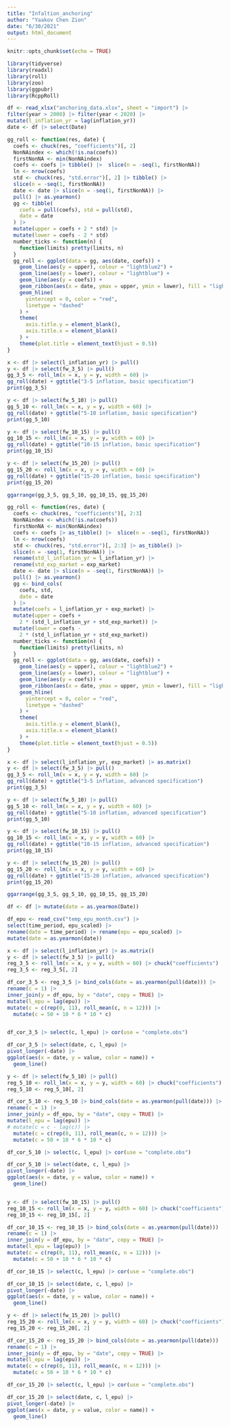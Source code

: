 ```yaml
---
title: "Infaltion_anchoring"
author: "Yaakov Chen Zion"
date: "6/30/2021"
output: html_document
---
```


```r
knitr::opts_chunk$set(echo = TRUE)
```


```r
library(tidyverse)
library(readxl)
library(roll)
library(zoo)
library(ggpubr)
library(RcppRoll)

df <- read_xlsx("anchoring_data.xlsx", sheet = "import") |>
filter(year > 2000) |> filter(year < 2020) |>
mutate(l_inflation_yr = lag(inflation_yr))
date <- df |> select(Date)
```


```r
gg_roll <- function(res, date) {
  coefs <- chuck(res, "coefficients")[, 2]
  NonNAindex <- which(!is.na(coefs))
  firstNonNA <- min(NonNAindex)
  coefs <- coefs |> tibble() |>  slice(n = -seq(1, firstNonNA))
  ln <- nrow(coefs)
  std <- chuck(res, "std.error")[, 2] |> tibble() |>
  slice(n = -seq(1, firstNonNA))
  date <- date |> slice(n = -seq(1, firstNonNA)) |>
  pull() |> as.yearmon()
  gg <- tibble(
    coefs = pull(coefs), std = pull(std),
    date = date
  ) |>
  mutate(upper = coefs + 2 * std) |>
  mutate(lower = coefs - 2 * std)
  number_ticks <- function(n) {
    function(limits) pretty(limits, n)
  }
  gg_roll <- ggplot(data = gg, aes(date, coefs)) +
    geom_line(aes(y = upper), colour = "lightblue2") +
    geom_line(aes(y = lower), colour = "lightblue") +
    geom_line(aes(y = coefs)) +
    geom_ribbon(aes(x = date, ymax = upper, ymin = lower), fill = "lightblue", alpha = .1) +
    geom_hline(
      yintercept = 0, color = "red",
      linetype = "dashed"
    ) +
    theme(
      axis.title.y = element_blank(),
      axis.title.x = element_blank()
    ) +
    theme(plot.title = element_text(hjust = 0.5))
}
```

```r

x <- df |> select(l_inflation_yr) |> pull()
y <- df |> select(fw_3_5) |> pull()
gg_3_5 <- roll_lm(x = x, y = y, width = 60) |>
gg_roll(date) + ggtitle("3-5 inflation, basic specification")
print(gg_3_5)

y <- df |> select(fw_5_10) |> pull()
gg_5_10 <- roll_lm(x = x, y = y, width = 60) |>
gg_roll(date) + ggtitle("5-10 inflation, basic specification")
print(gg_5_10)

y <- df |> select(fw_10_15) |> pull()
gg_10_15 <- roll_lm(x = x, y = y, width = 60) |>
gg_roll(date) + ggtitle("10-15 inflation, basic specification")
print(gg_10_15)

y <- df |> select(fw_15_20) |> pull()
gg_15_20 <- roll_lm(x = x, y = y, width = 60) |>
gg_roll(date) + ggtitle("15-20 inflation, basic specification")
print(gg_15_20)

ggarrange(gg_3_5, gg_5_10, gg_10_15, gg_15_20)
```

```r
gg_roll <- function(res, date) {
  coefs <- chuck(res, "coefficients")[, 2:3]
  NonNAindex <- which(!is.na(coefs))
  firstNonNA <- min(NonNAindex)
  coefs <- coefs |> as_tibble() |>  slice(n = -seq(1, firstNonNA))
  ln <- nrow(coefs)
  std <- chuck(res, "std.error")[, 2:3] |> as_tibble() |>
  slice(n = -seq(1, firstNonNA)) |>
  rename(std_l_inflation_yr = l_inflation_yr) |>
  rename(std_exp_market = exp_market)
  date <- date |> slice(n = -seq(1, firstNonNA)) |>
  pull() |> as.yearmon()
  gg <- bind_cols(
    coefs, std,
    date = date
  ) |>
  mutate(coefs = l_inflation_yr + exp_market) |>
  mutate(upper = coefs +
    2 * (std_l_inflation_yr + std_exp_market)) |>
  mutate(lower = coefs -
    2 * (std_l_inflation_yr + std_exp_market))
  number_ticks <- function(n) {
    function(limits) pretty(limits, n)
  }
  gg_roll <- ggplot(data = gg, aes(date, coefs)) +
    geom_line(aes(y = upper), colour = "lightblue2") +
    geom_line(aes(y = lower), colour = "lightblue") +
    geom_line(aes(y = coefs)) +
    geom_ribbon(aes(x = date, ymax = upper, ymin = lower), fill = "lightblue", alpha = .1) +
    geom_hline(
      yintercept = 0, color = "red",
      linetype = "dashed"
    ) +
    theme(
      axis.title.y = element_blank(),
      axis.title.x = element_blank()
    ) +
    theme(plot.title = element_text(hjust = 0.5))
}
```


```r

x <- df |> select(l_inflation_yr, exp_market) |> as.matrix()
y <- df |> select(fw_3_5) |> pull()
gg_3_5 <- roll_lm(x = x, y = y, width = 60) |>
gg_roll(date) + ggtitle("3-5 inflation, advanced specification")
print(gg_3_5)

y <- df |> select(fw_5_10) |> pull()
gg_5_10 <- roll_lm(x = x, y = y, width = 60) |>
gg_roll(date) + ggtitle("5-10 inflation, advanced specification")
print(gg_5_10)

y <- df |> select(fw_10_15) |> pull()
gg_10_15 <- roll_lm(x = x, y = y, width = 60) |>
gg_roll(date) + ggtitle("10-15 inflation, advanced specification")
print(gg_10_15)

y <- df |> select(fw_15_20) |> pull()
gg_15_20 <- roll_lm(x = x, y = y, width = 60) |>
gg_roll(date) + ggtitle("15-20 inflation, advanced specification")
print(gg_15_20)

ggarrange(gg_3_5, gg_5_10, gg_10_15, gg_15_20)
```


```r


df <- df |> mutate(date = as.yearmon(Date))

df_epu <- read_csv("temp_epu_month.csv") |>
select(time_period, epu_scaled) |>
rename(date = time_period) |> rename(epu = epu_scaled) |>
mutate(date = as.yearmon(date))

x <- df |> select(l_inflation_yr) |> as.matrix()
y <- df |> select(fw_3_5) |> pull()
reg_3_5 <- roll_lm(x = x, y = y, width = 60) |> chuck("coefficients")
reg_3_5 <- reg_3_5[, 2]

df_cor_3_5 <- reg_3_5 |> bind_cols(date = as.yearmon(pull(date))) |>
rename(c = 1) |>
inner_join(y = df_epu, by = "date", copy = TRUE) |>
mutate(l_epu = lag(epu)) |>
mutate(c = c(rep(0, 11), roll_mean(c, n = 12))) |>
  mutate(c = 50 + 10 * 6 * 10 * c)


df_cor_3_5 |> select(c, l_epu) |> cor(use = "complete.obs")

df_cor_3_5 |> select(date, c, l_epu) |>
pivot_longer(-date) |>
ggplot(aes(x = date, y = value, color = name)) +
  geom_line()

y <- df |> select(fw_5_10) |> pull()
reg_5_10 <- roll_lm(x = x, y = y, width = 60) |> chuck("coefficients")
reg_5_10 <- reg_5_10[, 2]

df_cor_5_10 <- reg_5_10 |> bind_cols(date = as.yearmon(pull(date))) |>
rename(c = 1) |>
inner_join(y = df_epu, by = "date", copy = TRUE) |>
mutate(l_epu = lag(epu)) |>
# mutate(c = c - lag(c)) |>
  mutate(c = c(rep(0, 11), roll_mean(c, n = 12))) |>
  mutate(c = 50 + 10 * 6 * 10 * c)

df_cor_5_10 |> select(c, l_epu) |> cor(use = "complete.obs")

df_cor_5_10 |> select(date, c, l_epu) |>
pivot_longer(-date) |>
ggplot(aes(x = date, y = value, color = name)) +
  geom_line()


y <- df |> select(fw_10_15) |> pull()
reg_10_15 <- roll_lm(x = x, y = y, width = 60) |> chuck("coefficients")
reg_10_15 <- reg_10_15[, 2]

df_cor_10_15 <- reg_10_15 |> bind_cols(date = as.yearmon(pull(date))) |>
rename(c = 1) |>
inner_join(y = df_epu, by = "date", copy = TRUE) |>
mutate(l_epu = lag(epu)) |>
mutate(c = c(rep(0, 11), roll_mean(c, n = 12))) |>
  mutate(c = 50 + 10 * 6 * 10 * c)

df_cor_10_15 |> select(c, l_epu) |> cor(use = "complete.obs")

df_cor_10_15 |> select(date, c, l_epu) |>
pivot_longer(-date) |>
ggplot(aes(x = date, y = value, color = name)) +
  geom_line()

y <- df |> select(fw_15_20) |> pull()
reg_15_20 <- roll_lm(x = x, y = y, width = 60) |> chuck("coefficients")
reg_15_20 <- reg_15_20[, 2]

df_cor_15_20 <- reg_15_20 |> bind_cols(date = as.yearmon(pull(date))) |>
rename(c = 1) |>
inner_join(y = df_epu, by = "date", copy = TRUE) |>
mutate(l_epu = lag(epu)) |>
mutate(c = c(rep(0, 11), roll_mean(c, n = 12))) |>
  mutate(c = 50 + 10 * 6 * 10 * c)

df_cor_15_20 |> select(c, l_epu) |> cor(use = "complete.obs")

df_cor_15_20 |> select(date, c, l_epu) |>
pivot_longer(-date) |>
ggplot(aes(x = date, y = value, color = name)) +
  geom_line()
```
